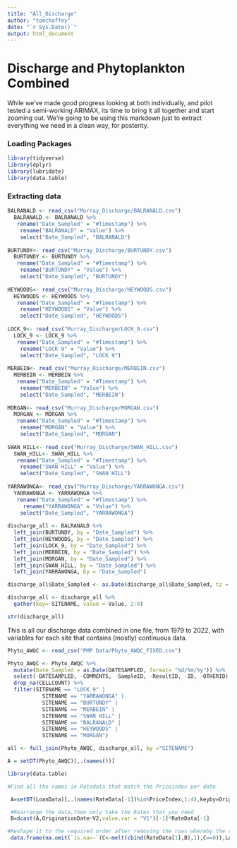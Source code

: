 ```yaml
---
title: "All_Discharge"
author: "tomchaffey"
date: "`r Sys.Date()`"
output: html_document
---
```

# Discharge and Phytoplankton Combined


While we've made good progress looking at both individually, and pilot tested a semi-working ARIMAX, its time to bring it all together and start zooming out. We're going to be using this markdown just to extract everything we need in a clean way, for posterity. 

### Loading Packages
```r
library(tidyverse)
library(dplyr)
library(lubridate)
library(data.table)
```

### Extracting data

```r
BALRANALD <- read_csv("Murray_Discharge/BALRANALD.csv")
  BALRANALD <- BALRANALD %>%
   rename("Date_Sampled" = "#Timestamp") %>%
    rename("BALRANALD" = "Value") %>%
    select("Date_Sampled", "BALRANALD")
   
BURTUNDY<- read_csv("Murray_Discharge/BURTUNDY.csv")
  BURTUNDY <- BURTUNDY %>%
   rename("Date_Sampled" = "#Timestamp") %>%
    rename("BURTUNDY" = "Value") %>%
    select("Date_Sampled", "BURTUNDY")
   
HEYWOODS<- read_csv("Murray_Discharge/HEYWOODS.csv")
  HEYWOODS <- HEYWOODS %>%
   rename("Date_Sampled" = "#Timestamp") %>%
    rename("HEYWOODS" = "Value") %>%
    select("Date_Sampled", "HEYWOODS")
   
LOCK_9<- read_csv("Murray_Discharge/LOCK_9.csv")
  LOCK_9 <- LOCK_9 %>%
   rename("Date_Sampled" = "#Timestamp") %>%
    rename("LOCK 9" = "Value") %>%
    select("Date_Sampled", "LOCK 9")
   
MERBEIN<- read_csv("Murray_Discharge/MERBEIN.csv")
  MERBEIN <- MERBEIN %>%
   rename("Date_Sampled" = "#Timestamp") %>%
    rename("MERBEIN" = "Value") %>%
    select("Date_Sampled", "MERBEIN")
   
MORGAN<- read_csv("Murray_Discharge/MORGAN.csv")
  MORGAN <- MORGAN %>%
   rename("Date_Sampled" = "#Timestamp") %>%
    rename("MORGAN" = "Value") %>%
    select("Date_Sampled", "MORGAN")
   
SWAN_HILL<- read_csv("Murray_Discharge/SWAN_HILL.csv")
  SWAN_HILL<- SWAN_HILL %>%
   rename("Date_Sampled" = "#Timestamp") %>%
    rename("SWAN HILL" = "Value") %>%
    select("Date_Sampled", "SWAN HILL")
   
YARRAWONGA<- read_csv("Murray_Discharge/YARRAWONGA.csv")
  YARRAWONGA <- YARRAWONGA %>%
   rename("Date_Sampled" = "#Timestamp") %>%
     rename("YARRAWONGA" = "Value") %>%
    select("Date_Sampled", "YARRAWONGA")
  
discharge_all <- BALRANALD %>%
  left_join(BURTUNDY, by = "Date_Sampled") %>%
  left_join(HEYWOODS, by = "Date_Sampled") %>%
  left_join(LOCK_9, by = "Date_Sampled") %>%
  left_join(MERBEIN, by = "Date_Sampled") %>%
  left_join(MORGAN, by = "Date_Sampled") %>%
  left_join(SWAN_HILL, by = "Date_Sampled") %>%
  left_join(YARRAWONGA, by = "Date_Sampled")

discharge_all$Date_Sampled <- as.Date(discharge_all$Date_Sampled, tz = "")

discharge_all <- discharge_all %>%
  gather(key= SITENAME, value = Value, 2:9)

str(discharge_all)

```

This is all our discharge data combined in one file, from 1979 to 2022, with variables for each site that contains (mostly) continuous data. 

```r
Phyto_AWQC <- read_csv("PMP Data/Phyto_AWQC_FIXED.csv")

Phyto_AWQC <- Phyto_AWQC %>% 
  mutate(Date_Sampled = as.Date(DATESAMPLED, format= "%d/%m/%y")) %>%
  select(-DATESAMPLED, -COMMENTS, -SampleID, -ResultID, -ID, -OTHERID) %>%
  drop_na(CELLCOUNT) %>%
  filter(SITENAME == "LOCK 9" | 
           SITENAME == "YARRAWONGA" |
           SITENAME == "BURTUNDY" |
           SITENAME == "MERBEIN" |
           SITENAME == "SWAN HILL" |
           SITENAME == "BALRANALD" |
           SITENAME == "HEYWOODS" |
           SITENAME == "MORGAN")

```


```r
all <- full_join(Phyto_AWQC, discharge_all, by ="SITENAME")
```


```r
A = setDT(Phyto_AWQC)[,.(names())]
```



```r
library(data.table)

#Find all the names in Ratedata that match the Priceindex per date

 A=setDT(LoanData)[,.(names(RateData[-1])%in%PriceIndex,1:4),keyby=OriginationDate]

 #Rearrange the data,then only take the Rates that you need
 B=dcast(A,OriginationDate~V2,value.var = "V1")[-1]*RateData[-1]

#Reshape it to the required order after removing the rows whereby the rate is 0
 data.frame(na.omit(`is.na<-`(C<-melt(cbind(RateData[1],B),1),C==0)),LoanData$LNTYPE)
```







